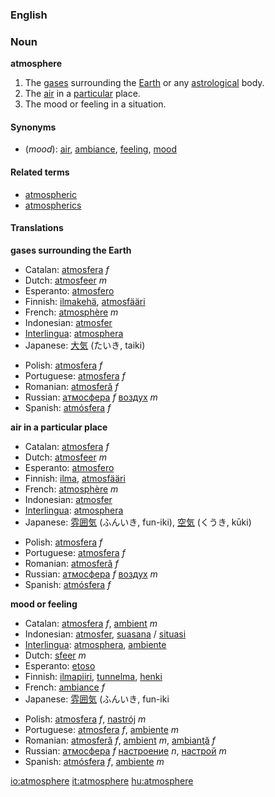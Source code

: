===English===
===Noun===
'''atmosphere'''

# The [[gas]]es surrounding the [[Earth]] or any [[astrological]] body. 
# The [[air]] in a [[particular]] place.
# The mood or feeling in a situation.

====Synonyms====
*(''mood''): [[air]], [[ambiance]], [[feeling]], [[mood]]

====Related terms====
*[[atmospheric]]
*[[atmospherics]]

====Translations====
'''gases surrounding the Earth'''
{{top}}
*Catalan: [[atmosfera]] ''f''
*Dutch: [[atmosfeer]] ''m''
*Esperanto: [[atmosfero]]
*Finnish: [[ilmakehä]], [[atmosfääri]]
*French: [[atmosphère]] ''m''
*Indonesian: [[atmosfer]]
*[[Interlingua]]: [[atmosphera]]
*Japanese: [[大気]] (たいき, taiki) 
{{mid}}
*Polish: [[atmosfera]] ''f''
*Portuguese: [[atmosfera]] ''f''
*Romanian: [[atmosferă]] ''f''
*Russian: [[атмосфера]] ''f'' [[воздух]] ''m''
*Spanish: [[atmósfera]] ''f''
{{bottom}}

'''air in a particular place'''
{{top}}
*Catalan: [[atmosfera]] ''f''
*Dutch: [[atmosfeer]] ''m''
*Esperanto: [[atmosfero]]
*Finnish: [[ilma]], [[atmosfääri]]
*French: [[atmosphère]] ''m''
*Indonesian: [[atmosfer]]
*[[Interlingua]]: [[atmosphera]]
*Japanese: [[雰囲気]] (ふんいき, fun-iki), [[空気]] (くうき, kūki)
{{mid}}
*Polish: [[atmosfera]] ''f''
*Portuguese: [[atmosfera]] ''f''
*Romanian: [[atmosferă]] ''f''
*Russian: [[атмосфера]] ''f'' [[воздух]] ''m''
*Spanish: [[atmósfera]] ''f''
{{bottom}}

'''mood or feeling'''
{{top}}
*Catalan: [[atmosfera]] ''f'', [[ambient]] ''m''
*Indonesian: [[atmosfer]], [[suasana]] / [[situasi]]
*[[Interlingua]]: [[atmosphera]], [[ambiente]]
*Dutch: [[sfeer]] ''m''
*Esperanto: [[etoso]]
*Finnish: [[ilmapiiri]], [[tunnelma]], [[henki]]
*French: [[ambiance]] ''f''
*Japanese: [[雰囲気]] (ふんいき, fun-iki
{{mid}}
*Polish: [[atmosfera]] ''f'', [[nastrój]] ''m''
*Portuguese: [[atmosfera]] ''f'', [[ambiente]] ''m''
*Romanian: [[atmosferă]] ''f'', [[ambient]] ''m'', [[ambianţă]] ''f''
*Russian: [[атмосфера]] ''f'' [[настроение]] ''n'', [[настрой]] ''m''
*Spanish: [[atmósfera]] ''f'', [[ambiente]] ''m''
{{bottom}}

[[io:atmosphere]]
[[it:atmosphere]]
[[hu:atmosphere]]
